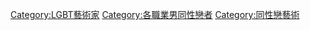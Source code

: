 [[Category:LGBT藝術家|Category:LGBT藝術家]]
[[Category:各職業男同性戀者|Category:各職業男同性戀者]]
[[Category:同性戀藝術|Category:同性戀藝術]]